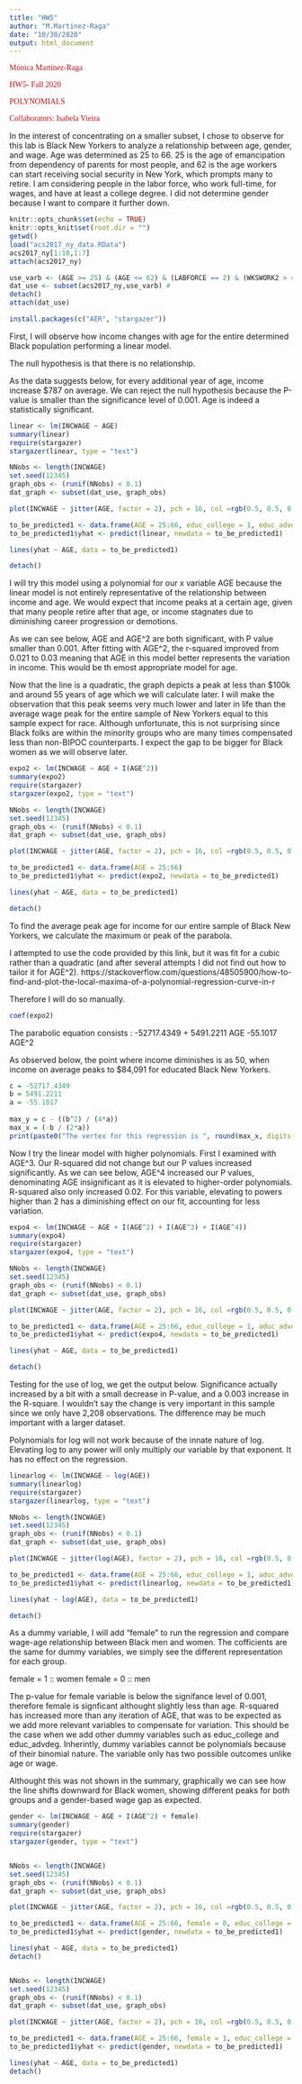 ```yaml
---
title: "HW5"
author: "M.Martinez-Raga"
date: "10/30/2020"
output: html_document
---
```


<p style="color:rgb(182,18,27);font-family:corbel">Mónica Martínez-Raga</p>
<p style="color:rgb(182,18,27);font-family:corbel">HW5- Fall 2020</p>
<p style="color:rgb(182,18,27);font-family:corbel">POLYNOMIALS</p>
<p style="color:rgb(182,18,27);font-family:corbel">Collaborators: Isabela Vieira</p>


In the interest of concentrating on a smaller subset, I chose to observe for this lab is Black New Yorkers to analyze a relationship between age, gender, and wage. Age was determined as 25 to 66. 25 is the age of emancipation from dependency of parents for most people, and 62 is the age workers can start receiving social security in New York, which prompts many to retire. I am considering people in the labor force, who work full-time, for wages, and have at least a college degree. I did not determine gender because I want to compare it further down.

```r
knitr::opts_chunk$set(echo = TRUE)
knitr::opts_knit$set(root.dir = "")
getwd()
load("acs2017_ny_data.RData")
acs2017_ny[1:10,1:7]
attach(acs2017_ny)
```

```r
use_varb <- (AGE >= 25) & (AGE <= 62) & (LABFORCE == 2) & (WKSWORK2 > 4) & (UHRSWORK >= 35) & (CLASSWKR == 2) & (RACE == 2) & ((educ_college == 1) | (educ_advdeg == 1))
dat_use <- subset(acs2017_ny,use_varb) # 
detach()
attach(dat_use)
```

```r
install.packages(c("AER", "stargazer"))
```


First, I will observe how income changes with age for the entire determined Black population performing a linear model. 

The null hypothesis is that there is no relationship.

As the data suggests below, for every additional year of age, income increase $787 on average. We can reject the null hypothesis because the P-value is smaller than the significance level of 0.001. Age is indeed a statistically significant.

```r
linear <- lm(INCWAGE ~ AGE)
summary(linear)
require(stargazer)
stargazer(linear, type = "text")

NNobs <- length(INCWAGE)
set.seed(12345)
graph_obs <- (runif(NNobs) < 0.1)
dat_graph <- subset(dat_use, graph_obs)

plot(INCWAGE ~ jitter(AGE, factor = 2), pch = 16, col =rgb(0.5, 0.5, 0.5, alpha = 0.2), ylim = c(0,170000), data = dat_graph)

to_be_predicted1 <- data.frame(AGE = 25:66, educ_college = 1, educ_advdeg = 1)
to_be_predicted1$yhat <- predict(linear, newdata = to_be_predicted1)

lines(yhat ~ AGE, data = to_be_predicted1)

detach()
```

I will try this model using a polynomial for our x variable AGE because the linear model is not entirely representative of the relationship between income and age. We would expect that income peaks at a certain age, given that many people retire after that age, or income stagnates due to diminishing career progression or demotions. 

As we can see below, AGE and AGE^2 are both significant, with P value smaller than 0.001. After fitting with AGE^2, the r-squared improved from 0.021 to 0.03 meaning that AGE in this model better represents the variation in income. This would be th emost appropriate model for age.

Now that the line is a quadratic, the graph depicts a peak at less than $100k and around 55 years of age which we will calculate later. I will make the observation that this peak seems very much lower and later in life than the average wage peak for the entire sample of New Yorkers equal to this sample expect for race. Although unfortunate, this is not surprising since Black folks are within the minority groups who are many times compensated less than non-BIPOC counterparts. I expect the gap to be bigger for Black women as we will observe later.

```r
expo2 <- lm(INCWAGE ~ AGE + I(AGE^2))
summary(expo2)
require(stargazer)
stargazer(expo2, type = "text")

NNobs <- length(INCWAGE)
set.seed(12345)
graph_obs <- (runif(NNobs) < 0.1)
dat_graph <- subset(dat_use, graph_obs)

plot(INCWAGE ~ jitter(AGE, factor = 2), pch = 16, col =rgb(0.5, 0.5, 0.5, alpha = 0.2), ylim = c(0,170000), data = dat_graph)

to_be_predicted1 <- data.frame(AGE = 25:66)
to_be_predicted1$yhat <- predict(expo2, newdata = to_be_predicted1)

lines(yhat ~ AGE, data = to_be_predicted1)

detach()
```

To find the average peak age for income for our entire sample of Black New Yorkers, we calculate the maximum or peak of the parabola. 

I attempted to use the code provided by this link, but it was fit for a cubic rather than a quadratic (and after several attempts I did not find out how to tailor it for AGE^2).
https://stackoverflow.com/questions/48505900/how-to-find-and-plot-the-local-maxima-of-a-polynomial-regression-curve-in-r

Therefore I will do so manually.

```r
coef(expo2)
```

The parabolic equation consists : -52717.4349 + 5491.2211 AGE -55.1017 AGE^2

As observed below, the point where income diminishes is as 50, when income on average peaks to $84,091 for educated Black New Yorkers.
```r
c = -52717.4349
b = 5491.2211
a = -55.1017
  
max_y = c - ((b^2) / (4*a))
max_x = (-b / (2*a))
print(paste0("The vertex for this regression is ", round(max_x, digits = 2), ", ", round(max_y, digits = 2), "."))
```



Now I try the linear model with higher polynomials. First I examined with AGE^3. Our R-squared did not change but our P values increased significantly. As we can see below, AGE^4 increased our P values, denominating AGE insignificant as it is elevated to higher-order polynomials. R-squared also only increased 0.02. For this variable, elevating to powers higher than 2 has a diminishing effect on our fit, accounting for less variation. 

```r
expo4 <- lm(INCWAGE ~ AGE + I(AGE^2) + I(AGE^3) + I(AGE^4))
summary(expo4)
require(stargazer)
stargazer(expo4, type = "text")

NNobs <- length(INCWAGE)
set.seed(12345)
graph_obs <- (runif(NNobs) < 0.1)
dat_graph <- subset(dat_use, graph_obs)

plot(INCWAGE ~ jitter(AGE, factor = 2), pch = 16, col =rgb(0.5, 0.5, 0.5, alpha = 0.2), ylim = c(0,170000), data = dat_graph)

to_be_predicted1 <- data.frame(AGE = 25:66, educ_college = 1, aduc_advdeg = 1)
to_be_predicted1$yhat <- predict(expo4, newdata = to_be_predicted1)

lines(yhat ~ AGE, data = to_be_predicted1)

detach()
```

Testing for the use of log, we get the output below. Significance actually increased by a bit with a small decrease in P-value, and a 0.003 increase in the R-square. I wouldn't say the change is very important in this sample since we only have 2,208 observations. The difference may be much important with a larger dataset.

Polynomials for log will not work because of the innate nature of log. Elevating log to any power will only multiply our variable by that exponent. It has no effect on the regression.

```r
linearlog <- lm(INCWAGE ~ log(AGE))
summary(linearlog)
require(stargazer)
stargazer(linearlog, type = "text")

NNobs <- length(INCWAGE)
set.seed(12345)
graph_obs <- (runif(NNobs) < 0.1)
dat_graph <- subset(dat_use, graph_obs)

plot(INCWAGE ~ jitter(log(AGE), factor = 2), pch = 16, col =rgb(0.5, 0.5, 0.5, alpha = 0.2), ylim = c(0,170000), data = dat_graph)

to_be_predicted1 <- data.frame(AGE = 25:66, educ_college = 1, aduc_advdeg = 1)
to_be_predicted1$yhat <- predict(linearlog, newdata = to_be_predicted1)

lines(yhat ~ log(AGE), data = to_be_predicted1)

detach()
```


As a dummy variable, I will add "female" to run the regression and compare wage-age relationship between Black men and women. The cofficients are the same for dummy variables, we simply see the different representation for each group. 

female = 1 :: women
female = 0 :: men

The p-value for female variable is below the signifance level of 0.001, therefore female is signficant althought slightly less than age. R-squared has increased more than any iteration of AGE, that was to be expected as we add more relevant variables to compensate for variation. This should be the case when we add other dummy variables such as educ_college and educ_advdeg. Inherintly, dummy variables cannot be polynomials because of their binomial nature. The variable only has two possible outcomes unlike age or wage.

Althought this was not shown in the summary, graphically we can see how the line shifts downward for Black women, showing different peaks for both groups and a gender-based wage gap as expected.

```r
gender <- lm(INCWAGE ~ AGE + I(AGE^2) + female)
summary(gender)
require(stargazer)
stargazer(gender, type = "text")


NNobs <- length(INCWAGE)
set.seed(12345)
graph_obs <- (runif(NNobs) < 0.1)
dat_graph <- subset(dat_use, graph_obs)

plot(INCWAGE ~ jitter(AGE, factor = 2), pch = 16, col =rgb(0.5, 0.5, 0.5, alpha = 0.2), ylim = c(0,170000), data = dat_graph)

to_be_predicted1 <- data.frame(AGE = 25:66, female = 0, educ_college = 1, aduc_advdeg = 1)
to_be_predicted1$yhat <- predict(gender, newdata = to_be_predicted1)

lines(yhat ~ AGE, data = to_be_predicted1)
detach()


NNobs <- length(INCWAGE)
set.seed(12345)
graph_obs <- (runif(NNobs) < 0.1)
dat_graph <- subset(dat_use, graph_obs)

plot(INCWAGE ~ jitter(AGE, factor = 2), pch = 16, col =rgb(0.5, 0.5, 0.5, alpha = 0.2), ylim = c(0,170000), data = dat_graph)

to_be_predicted1 <- data.frame(AGE = 25:66, female = 1, educ_college = 1, aduc_advdeg = 1)
to_be_predicted1$yhat <- predict(gender, newdata = to_be_predicted1)

lines(yhat ~ AGE, data = to_be_predicted1)
detach()
```
